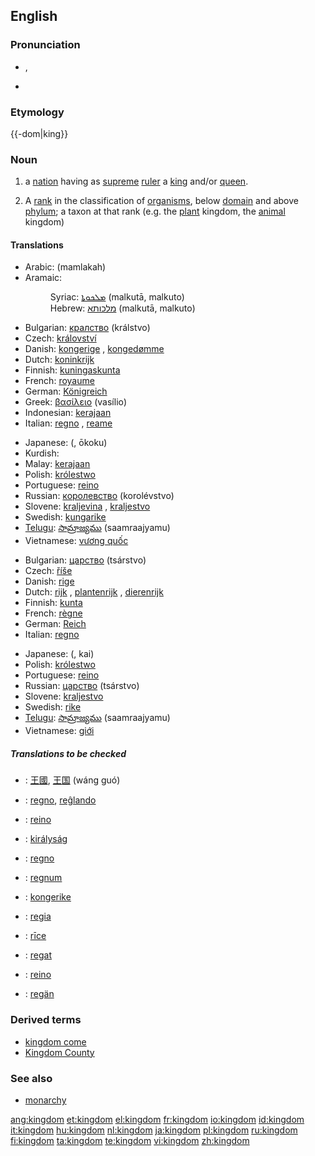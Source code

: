 ==English==

===Pronunciation===
*{{IPA|/ˈkɪŋdəm/}}, {{SAMPA|/"kINd@m/}}
*{{audio|en-us-kingdom.ogg|Audio (US)}}

===Etymology===
{{-dom|king}}

===Noun===
{{wikipedia|mul=monarchy|kingdom (biology)}}
{{en-noun}}

# a [[nation]] having as [[supreme]] [[ruler]] a [[king]] and/or [[queen]].
# {{context|biology|taxonomy}} A [[rank]] in the classification of [[organism]]s, below [[domain]] and above [[phylum]]; a taxon at that rank (e.g. the [[plant]] kingdom, the [[animal]] kingdom)

====Translations====
{{trans-top|nation having as supreme ruler a king and/or queen}}
*Arabic: {{ARchar|[[مملكة]]}} (mamlakah)
*Aramaic:
*:Syriac: [[ܡܠܟܘܬܐ]] (malkutā, malkuto) {{f}}
*:Hebrew: [[מלכותא]] (malkutā, malkuto) {{f}}
*Bulgarian: [[кралство]] (králstvo) {{n}}
*Czech: [[království]] {{n}}
*Danish: [[kongerige]] {{n}}, [[kongedømme]] {{n}}
*Dutch: [[koninkrijk]] {{n}}
*Finnish: [[kuningaskunta]]
*French: [[royaume]] {{m}}
*German: [[Königreich]] {{n}}
*Greek: [[βασίλειο]] (vasílio) {{n}}
*Indonesian: [[kerajaan]]
*Italian: [[regno]] {{m}}, [[reame]] {{m}}
{{trans-mid}}
*Japanese: {{JAchar|[[王国]]}} ({{JAchar|[[おうこく]]}}, ōkoku)
*Kurdish: {{KUchar|[[مه‌مله‌که‌ت]]}}
*Malay: [[kerajaan]]
*Polish: [[królestwo]] {{n}}
*Portuguese: [[reino]] {{m}}
*Russian: [[королевство]] (korolévstvo) {{n}}
*Slovene: [[kraljevina]] {{f}}, [[kraljestvo]] {{n}}
*Swedish: [[kungarike]] {{n}}
*[[Telugu]]: [[సామ్రాజ్యము]] (saamraajyamu)
*Vietnamese: [[vương quốc]]
{{trans-bottom}}

{{trans-top|taxonomic division, below Domain and above Phylum}}
*Bulgarian: [[царство]] (tsárstvo) {{n}}
*Czech: [[říše]] {{f}}
*Danish: [[rige]] {{n}}
*Dutch: [[rijk]] {{n}}, [[plantenrijk]] {{n}}, {{n}} [[dierenrijk]]
*Finnish: [[kunta]]
*French: [[règne]] {{m}}
*German: [[Reich]] {{n}}
*Italian: [[regno]] {{m}}
{{trans-mid}}
*Japanese: {{JAchar|[[界]]}} ({{JAchar|[[かい]]}}, kai)
*Polish: [[królestwo]] {{n}}
*Portuguese: [[reino]] {{m}}
*Russian: [[царство]] (tsárstvo) {{n}}
*Slovene: [[kraljestvo]] {{n}}
*Swedish: [[rike]] {{n}}
*[[Telugu]]: [[సామ్రాజ్యము]] (saamraajyamu)
*Vietnamese: [[giới]]
{{trans-bottom}}

=====Translations to be checked=====
{{checktrans}}
{{top}}
*{{ttbc|Chinese}}: [[王國]], [[王国]] (wáng guó)
*{{ttbc|Esperanto}}: [[regno]], [[reĝlando]]
*{{ttbc|Galician}}: [[reino]] {{m}}
*{{ttbc|Hungarian}}: [[királyság]]
*{{ttbc|Interlingua}}: [[regno]]
*{{ttbc|Latin}}: [[regnum]] {{n}}
{{mid}}
*{{ttbc|Norwegian}}: [[kongerike]] {{n}}
*{{ttbc|Novial}}: [[regia]]
*{{ttbc|Old English}}: [[rice|rīce]] {{n}}
*{{ttbc|Romanian}}: [[regat]] {{n}}
*{{ttbc|Spanish}}: [[reino]] {{m}}
*{{ttbc|Volapük}}: [[regän]]
{{bottom}}

===Derived terms===
* [[kingdom come]]
*[[Kingdom County]]

===See also===
*[[monarchy]]

[[ang:kingdom]]
[[et:kingdom]]
[[el:kingdom]]
[[fr:kingdom]]
[[io:kingdom]]
[[id:kingdom]]
[[it:kingdom]]
[[hu:kingdom]]
[[nl:kingdom]]
[[ja:kingdom]]
[[pl:kingdom]]
[[ru:kingdom]]
[[fi:kingdom]]
[[ta:kingdom]]
[[te:kingdom]]
[[vi:kingdom]]
[[zh:kingdom]]